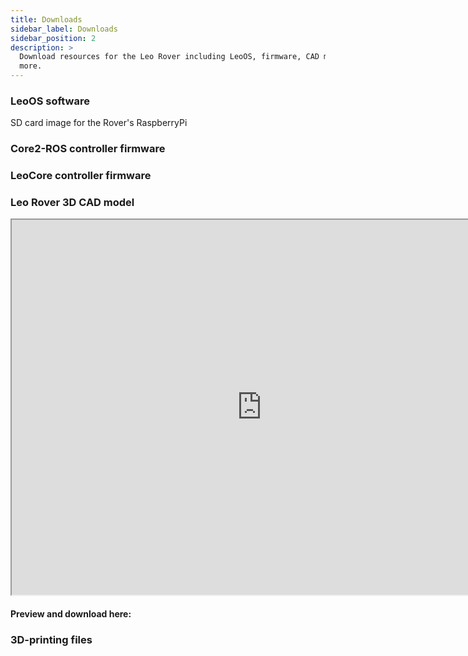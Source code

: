 ```yaml
---
title: Downloads
sidebar_label: Downloads
sidebar_position: 2
description: >
  Download resources for the Leo Rover including LeoOS, firmware, CAD models and
  more.
---
```


### LeoOS software

SD card image for the Rover's RaspberryPi

<LinkButton
  to="https://github.com/LeoRover/LeoOS/releases"
  title="LeoRover/LeoOS"
/>

### Core2-ROS controller firmware

<LinkButton
  to="https://github.com/LeoRover/leo_firmware/releases"
  title="leo_firmware"
/>

### LeoCore controller firmware

<LinkButton
  to="https://github.com/LeoRover/leocore_firmware/tags"
  title="leocore_firmware"
/>

### Leo Rover 3D CAD model

<iframe
  src="https://kellideas.autodesk360.com/shares/public/SH512d4QTec90decfa6e0b1bf29fda603dd6?mode=embed"
  width="800"
  height="600"
  allowFullScreen={true}
  style={{
    margin: 'auto',
    maxWidth: '80%',
    height: 'auto',
    aspectRatio: '8/6',
    display: 'block',
  }}
  title="Leo Rover 3D model"
></iframe>

#### Preview and download here:

<LinkButton to="https://a360.co/3Jyjx6S" title="Leo Rover v1.8 CAD model" />

### 3D-printing files

<LinkButton
  to="https://drive.google.com/drive/folders/1ZAOhle9J6y5SHTUPdQa2_9U6BG9jH6XE?usp=drive_link"
  title="Leo Rover CAD files"
/>
